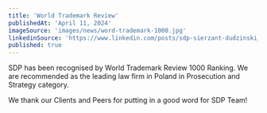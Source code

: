 ```yaml
---
title: 'World Trademark Review'
publishedAt: 'April 11, 2024'
imageSource: 'images/news/word-trademark-1000.jpg'
linkedinSource: 'https://www.linkedin.com/posts/sdp-sierzant-dudzinski_wtr2023-recommendation-ip-activity-7028682463484780544-vIRe/'
published: true
---
```



SDP has been recognised by World Trademark Review 1000 Ranking. We are recommended as the leading law firm in Poland in Prosecution and Strategy category. 

We thank our Clients and Peers for putting in a good word for SDP Team!

